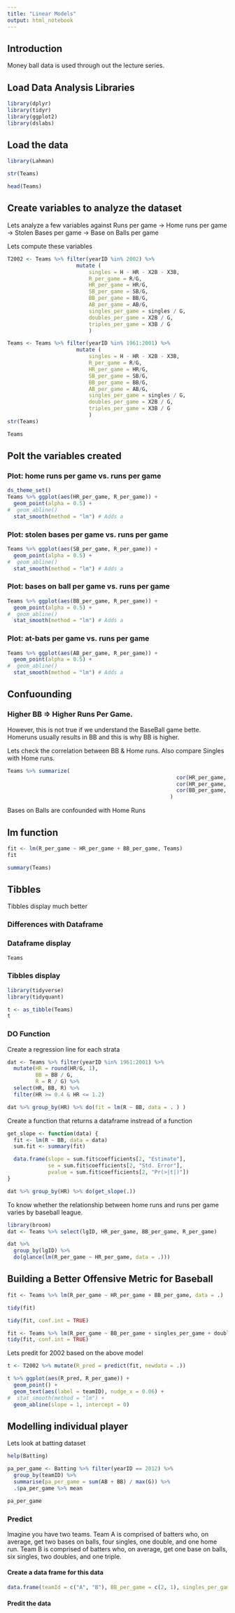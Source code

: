 ```yaml
---
title: "Linear Models"
output: html_notebook
---
```


## Introduction

Money ball data is used through out the lecture series.

## Load Data Analysis Libraries

```r
library(dplyr)
library(tidyr)
library(ggplot2)
library(dslabs)
```

## Load the data

```r
library(Lahman)
```


```r
str(Teams)
```

```r
head(Teams)
```

## Create variables to analyze the dataset

Lets analyze a few variables against Runs per game
-> Home runs per game
-> Stolen Bases per game
-> Base on Balls per game

Lets compute these variables

```r
T2002 <- Teams %>% filter(yearID %in% 2002) %>% 
                      mutate (
                          singles = H - HR - X2B - X3B, 
                          R_per_game = R/G, 
                          HR_per_game = HR/G, 
                          SB_per_game = SB/G, 
                          BB_per_game = BB/G, 
                          AB_per_game = AB/G, 
                          singles_per_game = singles / G, 
                          doubles_per_game = X2B / G, 
                          triples_per_game = X3B / G
                          )

Teams <- Teams %>% filter(yearID %in% 1961:2001) %>% 
                      mutate (
                          singles = H - HR - X2B - X3B, 
                          R_per_game = R/G, 
                          HR_per_game = HR/G, 
                          SB_per_game = SB/G, 
                          BB_per_game = BB/G, 
                          AB_per_game = AB/G, 
                          singles_per_game = singles / G, 
                          doubles_per_game = X2B / G, 
                          triples_per_game = X3B / G
                          )
str(Teams)
```

```r
Teams
```

## Polt the variables created

### Plot: home runs per game vs. runs per game

```r
ds_theme_set()
Teams %>% ggplot(aes(HR_per_game, R_per_game)) + 
  geom_point(alpha = 0.5) +
#  geom_abline()
  stat_smooth(method = "lm") # Adds a 
```


### Plot: stolen bases per game vs. runs per game

```r
Teams %>% ggplot(aes(SB_per_game, R_per_game)) + 
  geom_point(alpha = 0.5) +
#  geom_abline()
  stat_smooth(method = "lm") # Adds a 
```

### Plot: bases on ball per game vs. runs per game

```r
Teams %>% ggplot(aes(BB_per_game, R_per_game)) + 
  geom_point(alpha = 0.5) +
#  geom_abline()
  stat_smooth(method = "lm") # Adds a 
```

### Plot: at-bats per game vs. runs per game

```r
Teams %>% ggplot(aes(AB_per_game, R_per_game)) + 
  geom_point(alpha = 0.5) +
#  geom_abline()
  stat_smooth(method = "lm") # Adds a 
```

## Confuounding

### Higher BB => Higher Runs Per Game.
However, this is not true if we understand the BaseBall game bette.  Homeruns usually results in BB and this is why BB is higher.


Lets check the correlation between BB & Home runs.  Also compare Singles with Home runs.

```r

Teams %>% summarize(
                                                      cor(HR_per_game, BB_per_game), 
                                                      cor(HR_per_game, singles_per_game), 
                                                      cor(BB_per_game, singles_per_game)
                                                    )

```

Bases on Balls are confounded with Home Runs



## lm function


```r

fit <- lm(R_per_game ~ HR_per_game + BB_per_game, Teams)
fit
```

```r
summary(Teams)
```

## Tibbles

Tibbles display much better

### Differences with Dataframe

### Dataframe display

```r
Teams
```

### Tibbles display

```r
library(tidyverse)
library(tidyquant)

t <- as_tibble(Teams)
t
```

### DO Function

Create a regression line for each strata

```r

dat <- Teams %>% filter(yearID %in% 1961:2001) %>% 
  mutate(HR = round(HR/G, 1), 
         BB = BB / G, 
         R = R / G) %>% 
  select(HR, BB, R) %>% 
  filter(HR >= 0.4 & HR <= 1.2)

dat %>% group_by(HR) %>% do(fit = lm(R ~ BB, data = . ) )

```

Create a function that returns a dataframe instread of a function

```r

get_slope <- function(data) {
  fit <- lm(R ~ BB, data = data)
  sum.fit <- summary(fit)

  data.frame(slope = sum.fit$coefficients[2, "Estimate"], 
             se = sum.fit$coefficients[2, "Std. Error"],
             pvalue = sum.fit$coefficients[2, "Pr(>|t|)"])
}

dat %>% group_by(HR) %>% do(get_slope(.))

```

To know whether the relationship between home runs and runs per game varies by baseball league.

```r
library(broom)
dat <- Teams %>% select(lgID, HR_per_game, BB_per_game, R_per_game) 

dat %>% 
  group_by(lgID) %>% 
  do(glance(lm(R_per_game ~ HR_per_game, data = .)))

```

## Building a Better Offensive Metric for Baseball

```r
fit <- Teams %>% lm(R_per_game ~ HR_per_game + BB_per_game, data = .)

tidy(fit)

```

```r
tidy(fit, conf.int = TRUE)
```

```r
fit <- Teams %>% lm(R_per_game ~ BB_per_game + singles_per_game + doubles_per_game + triples_per_game + HR_per_game, data = .)
tidy(fit, conf.int = TRUE)
```

Lets predit for 2002 based on the above model

```r
t <- T2002 %>% mutate(R_pred = predict(fit, newdata = .))
```

```r
t %>% ggplot(aes(R_pred, R_per_game)) + 
  geom_point() + 
  geom_text(aes(label = teamID), nudge_x = 0.06) + 
#  stat_smooth(method = "lm") + 
  geom_abline(slope = 1, intercept = 0)
```

## Modelling individual player

Lets look at batting dataset

```r
help(Batting)
```

```r
pa_per_game <- Batting %>% filter(yearID == 2012) %>% 
  group_by(teamID) %>% 
  summarise(pa_per_game = sum(AB + BB) / max(G)) %>% 
  .$pa_per_game %>% mean

pa_per_game
```

### Predict

Imagine you have two teams. 
Team A is comprised of batters who, on average, get two bases on balls, four singles, one double, and one home run. 
Team B is comprised of batters who, on average, get one base on balls, six singles, two doubles, and one triple.


#### Create a data frame for this data
```r

data.frame(teamId = c("A", "B"), BB_per_game = c(2, 1), singles_per_game = c(4, 6), doubles_per_game = c(1, 2), triples_per_game = c(0, 1), HR_per_game = c(1, 0))

```

#### Predit the data



